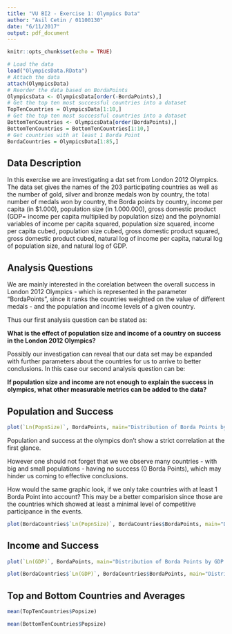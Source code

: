 ```yaml
---
title: "VU BI2 - Exercise 1: Olympics Data"
author: "Asil Cetin / 01100130"
date: "6/11/2017"
output: pdf_document
---
```


```r
knitr::opts_chunk$set(echo = TRUE)
```

```r
# Load the data
load("OlympicsData.RData")
# Attach the data
attach(OlympicsData)
# Reorder the data based on BordaPoints
OlympicsData <- OlympicsData[order(-BordaPoints),]
# Get the top ten most successful countries into a dataset
TopTenCountries = OlympicsData[1:10,]
# Get the top ten most successful countries into a dataset
BottomTenCountries <- OlympicsData[order(BordaPoints),]
BottomTenCountries = BottomTenCountries[1:10,]
# Get countries with at least 1 Borda Point
BordaCountries = OlympicsData[1:85,]
```

## Data Description

In this exercise we are investigating a dat set from London 2012 Olympics. The data set gives the names of the 203 participating countries as well as the number of gold, silver and bronze medals won by country, the total number of medals won by country, the Borda points by country, income per capita (in $1.000), population size (in 1.000.000), gross domestic product (GDP= income per capita multiplied by population size) and the polynomial variables of income per capita squared, population size squared, income per capita cubed, population size cubed, gross domestic product squared, gross domestic product cubed, natural log of income per capita, natural log of population size, and natural log of GDP.

## Analysis Questions

We are mainly interested in the corelation between the overall success in London 2012 Olympics - which is represented in the parameter "BordaPoints", since it ranks the countries weighted on the value of different medals - and the population and income levels of a given country.

Thus our first analysis question can be stated as:

**What is the effect of population size and income of a country on success in the London 2012 Olympics?**

Possibly our investigation can reveal that our data set may be expanded with further parameters about the countries for us to arrive to better conclusions. In this case our second analysis question can be:

**If population size and income are not enough to explain the success in olympics, what other measurable metrics can be added to the data?**

## Population and Success

```r
plot(`Ln(PopnSize)`, BordaPoints, main="Distribution of Borda Points by Population (ln)", cex=0.5, cex.main=0.5, cex.lab=0.5, cex.axis=0.5, font.main=4, font.lab=2, font.axis=3, col=3, pch=1)
```

Population and success at the olympics don't show a strict correlation at the first glance. 

However one should not forget that we we observe many countries - with big and small populations - having no success (0 Borda Points), which may hinder us coming to effective conclusions.

How would the same graphic look, if we only take countries with at least 1 Borda Point into account? This may be a better comparision since those are the countries which showed at least a minimal level of competitive participance in the events.

```r
plot(BordaCountries$`Ln(PopnSize)`, BordaCountries$BordaPoints, main="Distribution of Borda Points by Population (ln) of Countries at least 1 Borda Point", cex=0.5, cex.main=0.5, cex.lab=0.5, cex.axis=0.5, font.main=4, font.lab=2, font.axis=3, col=3, pch=1)
```

## Income and Success

```r
plot(`Ln(GDP)`, BordaPoints, main="Distribution of Borda Points by GDP (ln)", cex=0.5, cex.main=0.5, cex.lab=0.5, cex.axis=0.5, font.main=4, font.lab=2, font.axis=3, col=3, pch=1)
```



```r
plot(BordaCountries$`Ln(GDP)`, BordaCountries$BordaPoints, main="Distribution of Borda Points by GDP (ln) of Countries at least 1 Borda Point", cex=0.5, cex.main=0.5, cex.lab=0.5, cex.axis=0.5, font.main=4, font.lab=2, font.axis=3, col=3, pch=1)
```

## Top and Bottom Countries and Averages

```r
mean(TopTenCountries$Popsize)
```

```r
mean(BottomTenCountries$Popsize)
```


